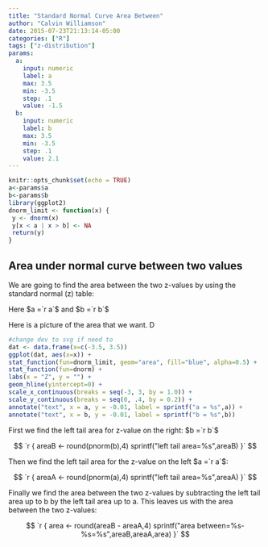 ```yaml
---
title: "Standard Normal Curve Area Between"
author: "Calvin Williamson"
date: 2015-07-23T21:13:14-05:00
categories: ["R"]
tags: ["z-distribution"] 
params:
  a:
    input: numeric
    label: a 
    max: 3.5
    min: -3.5
    step: .1
    value: -1.5
  b:
    input: numeric
    label: b
    max: 3.5
    min: -3.5
    step: .1
    value: 2.1
---
```


```r
knitr::opts_chunk$set(echo = TRUE)
a<-params$a
b<-params$b
library(ggplot2)
dnorm_limit <- function(x) {
 y <- dnorm(x)
 y[x < a | x > b] <- NA
 return(y)
}
```

## Area under normal curve between two values

We are going to find the area between the two z-values by using the standard normal (z) table:

Here $a =`r a`$ and $b =`r b`$

Here is a picture of the area that we want. D

```r
#change dev to svg if need to
dat <- data.frame(x=c(-3.5, 3.5))
ggplot(dat, aes(x=x)) +
stat_function(fun=dnorm_limit, geom="area", fill="blue", alpha=0.5) +
stat_function(fun=dnorm) +
labs(x = "Z", y = "") +
geom_hline(yintercept=0) +
scale_x_continuous(breaks = seq(-3, 3, by = 1.0)) +
scale_y_continuous(breaks = seq(0, .4, by = 0.2)) +
annotate("text", x = a, y = -0.01, label = sprintf("a = %s",a)) +
annotate("text", x = b, y = -0.01, label = sprintf("b = %s",b))
```

First we find the left tail area for z-value on the right: $b =`r b`$

$$
`r {
    areaB <- round(pnorm(b),4)
    sprintf("left tail area=%s",areaB)
   }`
$$

Then we find the left tail area for the z-value on the left $a =`r a`$:

$$
`r {
    areaA <- round(pnorm(a),4)
    sprintf("left tail area=%s",areaA)
   }`
$$

Finally we find the area between the two z-values by subtracting the left tail area up to b by the left tail area up to a. This leaves us with the area between the two z-values:

$$
`r {
    area <- round(areaB - areaA,4)
    sprintf("area between=%s-%s=%s",areaB,areaA,area)
   }`
$$
